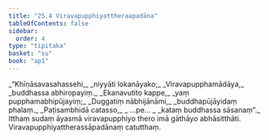 ```yaml
---
title: "25.4 Viravapupphiyattheraapadāna"
tableOfContents: false
sidebar:
  order: 4
type: "tipitaka"
basket: "su"
book: "ap1"
---
```



<DynamicBreadcrumb />

<Division number="14" book="ap1" bookNo="20" page="251">

<Paragraph number="3053" type="verses" book="ap1">
_“Khīṇāsavasahassehi,_  
_niyyāti lokanāyako;_  
_Viravapupphamādāya,_  
_buddhassa abhiropayiṃ._  

</Paragraph>

</Division>
<Division number="15" book="ap1" bookNo="20" page="251">

<Paragraph number="3054" type="verses" book="ap1">
_Ekanavutito kappe,_  
_yaṃ pupphamabhipūjayiṃ;_  
_Duggatiṃ nābhijānāmi,_  
_buddhapūjāyidaṃ phalaṃ._  

</Paragraph>

</Division>
<Division number="16" book="ap1" bookNo="20" page="251">

<Paragraph number="3055" type="verses" book="ap1">
_Paṭisambhidā catasso,_  
_ …pe… _  
_kataṃ buddhassa sāsanaṃ”._  

</Paragraph>

<Paragraph number="3056" book="ap1">
Itthaṃ sudaṃ āyasmā viravapupphiyo thero imā gāthāyo abhāsitthāti.

</Paragraph>
</Division>

<Paragraph number="3057" type="center" book="ap1">
Viravapupphiyattherassāpadānaṃ catutthaṃ.
</Paragraph>